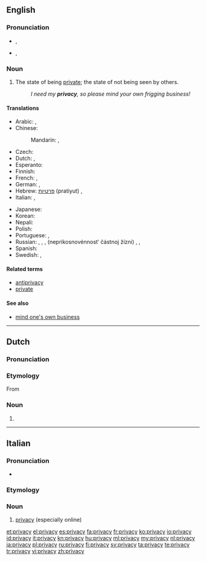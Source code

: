 ==English==
{{wikipedia}}

===Pronunciation===
* {{a|UK}} {{enPR|prĭ'və-sē}}, {{IPA|/ˈpɹɪv.ə.si/}}
* {{a|US}} {{enPR|prī'və-sē}}, {{IPA|/ˈpɹaɪ.və.si/}}

===Noun===
{{en-noun|~|privacies}}

# The state of being [[private]]; the state of not being seen by others.
#: ''I need my '''privacy''', so please mind your own frigging business!''

====Translations====
{{trans-top|state of being private}}
* Arabic: {{t|ar|سرية|f|tr=siríyya}}, {{t+|ar|خلوة|f|tr=xálwa}}
* Chinese:
*: Mandarin: {{t|cmn|隱私|sc=Hani}}, {{t+|cmn|隐私|tr=yǐnsī|sc=Hani}}
* Czech: {{t+|cs|soukromí|n}}
* Dutch: {{t+|nl|afzondering|f}}, {{t+|nl|privacy|f}}
* Esperanto: {{t|eo|privateco}}
* Finnish: {{t|fi|yksityisyys}}
* French: {{t+|fr|intimité|f}}, {{t+|fr|vie privée|f}}
* German: {{t+|de|Zurückgezogenheit|f}}, {{t+|de|Privatsphäre|f}}
* Hebrew: [[פרטיות]] (pratiyut) {{f}}, {{t|he|פרטיות|f|tr=pratiyut}}
* Italian: {{t+|it|intimità|f}}, {{t+|it|privacy|f}}
{{trans-mid}}
* Japanese: {{t|ja|グライバシー|tr=puraibashī}}
* Korean: {{t+|ko|사생활|tr=sasaeng-hwal|sc=Hang}}
* Nepali: {{t+|ne|गोपनियता|tr=Gopaniyata|sc=Deva}}
* Polish: {{t|pl|prywatność|f}}
* Portuguese: {{t+|pt|intimidade|f}}, {{t+|pt|privacidade|f}}
* Russian: {{t+|ru|уединение|n|tr=ujedinénije}} {{qualifier|seclusion}}, {{t|ru|приватность|f|tr=privátnostʹ}}, {{t|ru|прайвеси|n|tr=prájvɛsi, prájvesi}}, {{l|ru|неприкосновенность}} {{l|ru|частный|частной}} {{l|ru|жизнь|жизни}} (neprikosnovénnostʹ částnoj žízni) {{n}} {{qualifier|legal term}}, {{t+|ru|секретность|f|tr=sekrétnost'}}, {{t+|ru|конфиденциальность|f|tr=konfidɛnciálʹnostʹ}}
* Spanish: {{t+|es|intimidad|f}}
* Swedish: {{t+|sv|avskildhet|c}}, {{t+|sv|privatliv}}
{{trans-bottom}}

====Related terms====
* [[antiprivacy]]
* [[private]]

====See also====
* [[mind one's own business]]

----

==Dutch==

===Pronunciation===
{{hyphenation|pri|va|cy}}
===Etymology===
From {{etym|en|nl}}
===Noun===
{{nl-noun|f|-|-}}

# {{l|en|privacy}}

----

==Italian==

===Pronunciation===
* {{IPA|/ˈpraivasi/|lang=it}}

===Etymology===
{{etyl|en|it}}

===Noun===
{{head|it|noun|g=f|invariable}}

# [[#English|privacy]] (especially online)

[[et:privacy]]
[[el:privacy]]
[[es:privacy]]
[[fa:privacy]]
[[fr:privacy]]
[[ko:privacy]]
[[io:privacy]]
[[id:privacy]]
[[it:privacy]]
[[kn:privacy]]
[[hu:privacy]]
[[ml:privacy]]
[[my:privacy]]
[[nl:privacy]]
[[ja:privacy]]
[[pl:privacy]]
[[ru:privacy]]
[[fi:privacy]]
[[sv:privacy]]
[[ta:privacy]]
[[te:privacy]]
[[tr:privacy]]
[[vi:privacy]]
[[zh:privacy]]